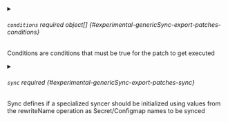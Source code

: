 

<PartialOp />


<PartialFrompath />


<PartialPath />


<PartialNamepath />


<PartialNamespacepath />


<PartialValue />


<PartialRegex />



<details className="config-field" data-expandable="true">
<summary>

###### `conditions` <span className="config-field-required" data-required="false">required</span> <span className="config-field-type">object[]</span> <span className="config-field-default"></span> <span className="config-field-enum"></span> {#experimental-genericSync-export-patches-conditions}

Conditions are conditions that must be true for
the patch to get executed

</summary>

<PartialConditionsreference />


</details>


<PartialIgnore />



<details className="config-field" data-expandable="true">
<summary>

###### `sync` <span className="config-field-required" data-required="false">required</span> <span className="config-field-type"></span> <span className="config-field-default"></span> <span className="config-field-enum"></span> {#experimental-genericSync-export-patches-sync}

Sync defines if a specialized syncer should be initialized using values
from the rewriteName operation as Secret/Configmap names to be synced

</summary>

<PartialSyncreference />


</details>
